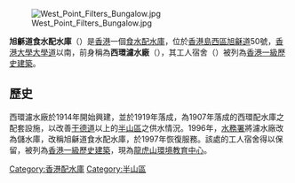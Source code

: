 {{Otheruses|西區抽水站及濾水廠|subject=香港旭龢道的水務設施|other=香港薄扶林道的水務設施}}
[[File:West_Point_Filters_Bungalow.jpg|thumb]]

'''旭龢道食水配水庫'''（{{lang-en|Kotewall Road Fresh Water Service Reservoir}}）是[[香港|香港]]一個[[食水|食水]][[配水庫|配水庫]]，位於[[香港島|香港島]][[西環|西區]][[旭龢道|旭龢道]]50號，[[香港大學|香港大學]][[大學道_(香港大學)|大學道]]以南，前身稱為'''西環濾水廠'''（{{lang|en|West Point Filters}}），其工人宿舍（{{lang|en|West Point Filters Bungalow}}）被列為[[香港一級歷史建築|香港一級歷史建築]]。

==歷史==

西環濾水廠於1914年開始興建，並於1919年落成，為1907年落成的西環配水庫之配套設施，以改善[[干德道|干德道]]以上的[[半山區|半山區]]之供水情況。1996年，[[水務署|水務署]]將濾水廠改為儲水庫，改稱旭龢道食水配水庫，於1997年恢復服務。該處的工人宿舍得以保留，被列為[[香港一級歷史建築|香港一級歷史建築]]，現為[[龍虎山環境教育中心|龍虎山環境教育中心]]。

{{HK-buil-stub}}

{{香港一級歷史建築}}
{{香港二級歷史建築}}

[[Category:香港配水庫|Category:香港配水庫]]
[[Category:半山區|Category:半山區]]